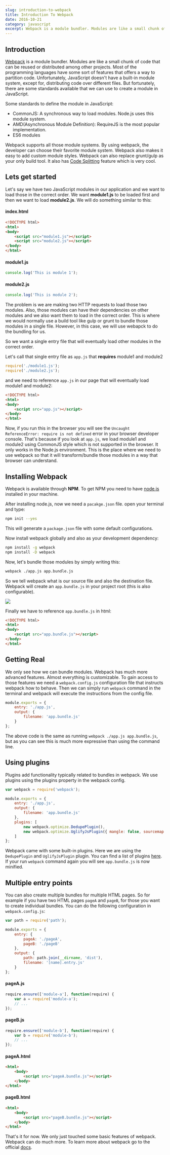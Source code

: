 ```yaml
---
slug: introduction-to-webpack
title: Introduction To Webpack
date: 2016-10-21
category: javascript
excerpt: Webpack is a module bundler. Modules are like a small chunk of code that can be reused or distributed among other projects. Most of the programming languages have some sort of features that offers a way to partition code. Unfortunately, JavaScript doesn't have a...
---
```


## Introduction

[Webpack](https://webpack.github.io/) is a module bundler. Modules are like a small chunk of code that can be reused or distributed among other projects. Most of the programming languages have some sort of features that offers a way to partition code. Unfortunately, JavaScript doesn't have a built-in module system, except for, distributing code over different files. But fortunately, there are some standards available that we can use to create a module in JavaScript.

Some standards to define the module in JavaScript:

* CommonJS: A synchronous way to load modules. Node.js uses this module system.
* AMD(Asynchronous Module Definition): RequireJS is the most popular implementation.
* ES6 modules

Webpack supports all those module systems. By using webpack, the developer can choose their favorite module system. Webpack also makes it easy to add custom module styles. Webpack can also replace grunt/gulp as your only build tool. It also has [Code Splitting](http://webpack.github.io/docs/code-splitting.html) feature which is very cool.

## Lets get started

Let's say we have two JavaScript modules in our application and we want to load those in the correct order. We want **module1.js** to be loaded first and then we want to load **module2.js**. We will do something similar to this:

#### index.html

```html
<!DOCTYPE html>
<html>
<body>
    <script src="module1.js"></script>
    <script src="module2.js"></script>
</body>
</html>
```

#### module1.js

```javascript
console.log('This is module 1');
```

#### module2.js

```javascript
console.log('This is module 2');
```

The problem is we are making two HTTP requests to load those two modules. Also, those modules can have their dependencies on other modules and we also want them to load in the correct order. This is where we would normally use a build tool like gulp or grunt to bundle those modules in a single file. However, in this case, we will use webapck to do the bundling for us.

So we want a single entry file that will eventually load other modules in the correct order.

Let's call that single entry file as `app.js` that **requires** module1 and module2

```javascript
require('./module1.js');
require('./module2.js');
```

and we need to reference `app.js` in our page that will eventually load module1 and module2:

```html
<!DOCTYPE html>
<html>
<body>
    <script src="app.js"></script>
</body>
</html>
```

Now, if you run this in the browser you will see the `Uncaught ReferenceError: require is not defined` error in your browser developer console. That's because if you look at `app.js`, we load module1 and module2 using CommonJS style which is not supported in the browser. It only works in the Node.js environment. This is the place where we need to use webpack so that it will transform/bundle those modules in a way that browser can understand.

## Installing Webpack

Webpack is available through **NPM**. To get NPM you need to have [node.js](https://nodejs.org/en/) installed in your machine.

After installing node.js, now we need a `pacakge.json` file. open your terminal and type:

```bash
npm init --yes
```

This will generate a `package.json` file with some default configurations.

Now install webpack globally and also as your development dependency:

```bash
npm install -g webpack
npm install -D webpack
```

Now, let's bundle those modules by simply writing this:

```bash
webpack ./app.js app.bundle.js
```

So we tell webpack what is our source file and also the destination file. Webpack will create an `app.bundle.js` in your project root (this is also configurable).

![](https://res.cloudinary.com/shibbir/image/upload/v1477784776/webpack_pzoexp.png)

Finally we have to reference `app.bundle.js` in html:

```html
<!DOCTYPE html>
<html>
<body>
    <script src="app.bundle.js"></script>
</body>
</html>
```

## Getting Real

We only see how we can bundle modules. Webpack has much more advanced features. Almost everything is customizable. To gain access to those features we need a `webpack.config.js` configuration file that instructs webpack how to behave. Then we can simply run `webpack` command in the terminal and webpack will execute the instructions from the config file.

```javascript
module.exports = {
    entry: './app.js',
    output: {
        filename: 'app.bundle.js'
    }
};
```
The above code is the same as running `webpack ./app.js app.bundle.js`, but as you can see this is much more expressive than using the command line.

## Using plugins

Plugins add functionality typically related to bundles in webpack. We use plugins using the plugins property in the webpack config.


```javascript
var webpack = require('webpack');

module.exports = {
    entry: './app.js',
    output: {
        filename: 'app.bundle.js'
    },
    plugins: [
        new webpack.optimize.DedupePlugin(),
        new webpack.optimize.UglifyJsPlugin({ mangle: false, sourcemap: false })
    ]
};
```

Webpack came with some built-in plugins. Here we are using the `DedupePlugin` and `UglifyJsPlugin` plugin. You can find a list of plugins [here](http://webpack.github.io/docs/list-of-plugins.html). If your run `webpack` command again you will see `app.bundle.js` is now minified.

## Multiple entry points

You can also create multiple bundles for multiple HTML pages. So for example if you have two HTML pages `pageA` and `pageB`, for those you want to create individual bundles. You can do the following configuration in `webpack.config.js`:

```javascript
var path = require('path');

module.exports = {
    entry: {
        pageA: './pageA',
        pageB: './pageB'
    },
    output: {
        path: path.join(__dirname, 'dist'),
        filename: '[name].entry.js'
    }
};
```

#### pageA.js
```javascript
require.ensure(['module-a'], function(require) {
    var a = require('module-a');
    // ...
});
```

#### pageB.js
```javascript
require.ensure(['module-b'], function(require) {
    var b = require('module-b');
    // ...
});
```

#### pageA.html

```html
<html>
    <body>
        <script src="pageA.bundle.js"></script>
    </body>
</html>
```

#### pageB.html

```html
<html>
    <body>
        <script src="pageB.bundle.js"></script>
    </body>
</html>
```

That's it for now. We only just touched some basic features of webpack. Webpack can do much more. To learn more about webpack go to the official [docs](https://webpack.github.io/docs/).
